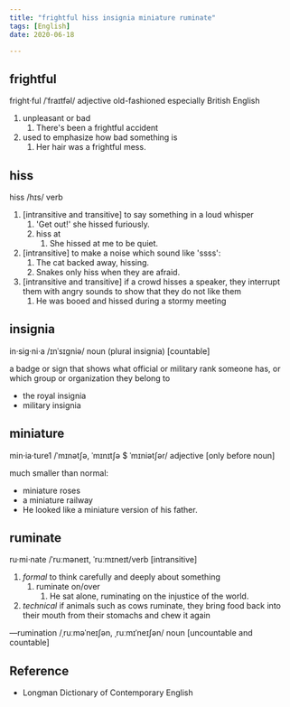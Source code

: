 ```yaml
---
title: "frightful hiss insignia miniature ruminate"
tags: [English]
date: 2020-06-18

---
```


## frightful

fright·ful /ˈfraɪtfəl/ adjective old-fashioned especially British English

1. unpleasant or bad
   1. There's been a frightful accident
2. used to emphasize how bad something is
   1. Her hair was a frightful mess.

## hiss

hiss /hɪs/ verb

1. [intransitive and transitive] to say something in a loud whisper
   1. 'Get out!' she hissed furiously.
   2. hiss at
      1. She hissed at me to be quiet.
2. [intransitive] to make a noise which sound like 'ssss':
   1. The cat backed away, hissing.
   2. Snakes only hiss when they are afraid.
3. [intransitive and transitive] if a crowd hisses a speaker, they interrupt them with
   angry sounds to show that they do not like them
   1. He was booed and hissed during a stormy meeting

## insignia

in·sig·ni·a /ɪnˈsɪɡniə/ noun (plural insignia) [countable]

a badge or sign that shows what official or military rank someone has, or which
group or organization they belong to

- the royal insignia
- military insignia

## miniature

min·ia·ture1 /ˈmɪnətʃə, ˈmɪnɪtʃə $ ˈmɪniətʃər/ adjective [only before noun]

much smaller than normal:

- miniature roses
- a miniature railway
- He looked like a miniature version of his father.

## ruminate

ru·mi·nate /ˈruːməneɪt, ˈruːmɪneɪt/verb [intransitive]

1. *formal* to think carefully and deeply about something
   1. ruminate on/over
      1. He sat alone, ruminating on the injustice of the world.
2. *technical* if animals such as cows ruminate, they bring food back into their
   mouth from their stomachs and chew it again

—rumination /ˌruːməˈneɪʃən, ˌruːmɪˈneɪʃən/ noun [uncountable and countable]

## Reference

- Longman Dictionary of Contemporary English
